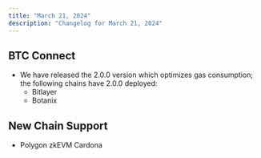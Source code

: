 ```yaml
---
title: "March 21, 2024"
description: "Changelog for March 21, 2024"
---
```


## BTC Connect
- We have released the 2.0.0 version which optimizes gas consumption; the following chains have 2.0.0 deployed:
  - Bitlayer
  - Botanix

## New Chain Support
- Polygon zkEVM Cardona
